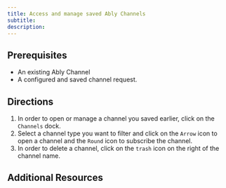 ```yaml
---
title: Access and manage saved Ably Channels
subtitle:
description:
---
```


## Prerequisites

- An existing Ably Channel
- A configured and saved channel request.

## Directions

1. In order to open or manage a channel you saved earlier, click on the `Channels` dock.
2. Select a channel type you want to filter and click on the `Arrow` icon to open a channel and the `Round` icon to subscribe the channel.
3. In order to delete a channel, click on the `trash` icon on the right of the channel name.

## Additional Resources

